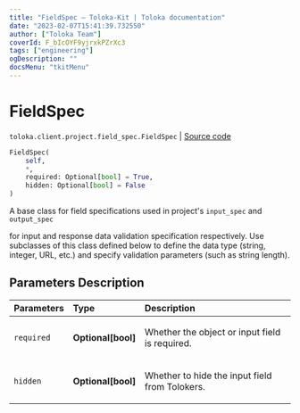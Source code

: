```yaml
---
title: "FieldSpec — Toloka-Kit | Toloka documentation"
date: "2023-02-07T15:41:39.732550"
author: ["Toloka Team"]
coverId: F_bIcOYF9yjrxkPZrXc3
tags: ["engineering"]
ogDescription: ""
docsMenu: "tkitMenu"
---
```


# FieldSpec
`toloka.client.project.field_spec.FieldSpec` | [Source code](https://github.com/Toloka/toloka-kit/blob/v1.1.3/src/client/project/field_spec.py#L48)

```python
FieldSpec(
    self,
    *,
    required: Optional[bool] = True,
    hidden: Optional[bool] = False
)
```

A base class for field specifications used in project's `input_spec` and `output_spec`

for input and response data validation specification respectively. Use subclasses of this
class defined below to define the data type (string, integer, URL, etc.) and specify
validation parameters (such as string length).

## Parameters Description

| Parameters | Type | Description |
| :----------| :----| :-----------|
`required`|**Optional\[bool\]**|<p>Whether the object or input field is required.</p>
`hidden`|**Optional\[bool\]**|<p>Whether to hide the input field from Tolokers.</p>
